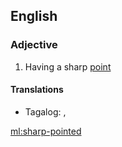 ==English==

===Adjective===
{{en-adj|head=[[sharp]]-[[pointed]]}}

# Having a sharp [[point]]

====Translations====
{{trans-top|having a sharp point}}
* Tagalog: {{t|tl|damyos}}, {{t|tl|tilos}}
{{trans-mid}}
{{trans-bottom}}

[[ml:sharp-pointed]]
